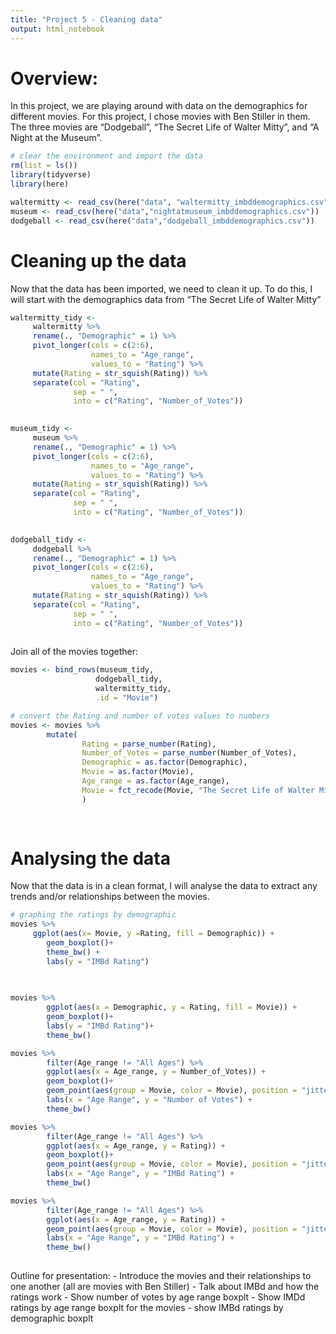 ```yaml
---
title: "Project 5 - Cleaning data"
output: html_notebook
---
```


# Overview:
In this project, we are playing around with data on the demographics for different movies.  For this project, I chose movies with Ben Stiller in them.  The three movies are "Dodgeball", "The Secret Life of Walter Mitty", and "A Night at the Museum".

```r
# clear the environment and import the data
rm(list = ls())
library(tidyverse)
library(here)

waltermitty <- read_csv(here("data", "waltermitty_imbddemographics.csv"))
museum <- read_csv(here("data","nightatmuseum_imbddemographics.csv"))
dodgeball <- read_csv(here("data","dodgeball_imbddemographics.csv"))

```

# Cleaning up the data
Now that the data has been imported, we need to clean it up. To do this, I will start with the demographics data from "The Secret Life of Walter Mitty"

```r
waltermitty_tidy <-
     waltermitty %>%
     rename(., "Demographic" = 1) %>%
     pivot_longer(cols = c(2:6),
                  names_to = "Age_range",
                  values_to = "Rating") %>%
     mutate(Rating = str_squish(Rating)) %>%
     separate(col = "Rating",
              sep = " ",
              into = c("Rating", "Number_of_Votes"))
     
```

```r
museum_tidy <-
     museum %>%
     rename(., "Demographic" = 1) %>%
     pivot_longer(cols = c(2:6),
                  names_to = "Age_range",
                  values_to = "Rating") %>%
     mutate(Rating = str_squish(Rating)) %>%
     separate(col = "Rating",
              sep = " ",
              into = c("Rating", "Number_of_Votes"))
     
```

```r
dodgeball_tidy <-
     dodgeball %>%
     rename(., "Demographic" = 1) %>%
     pivot_longer(cols = c(2:6),
                  names_to = "Age_range",
                  values_to = "Rating") %>%
     mutate(Rating = str_squish(Rating)) %>%
     separate(col = "Rating",
              sep = " ",
              into = c("Rating", "Number_of_Votes"))
     
```

Join all of the movies together:
```r
movies <- bind_rows(museum_tidy,
                   dodgeball_tidy,
                   waltermitty_tidy,
                   .id = "Movie")

# convert the Rating and number of votes values to numbers
movies <- movies %>%
        mutate( 
                Rating = parse_number(Rating),
                Number_of_Votes = parse_number(Number_of_Votes),
                Demographic = as.factor(Demographic),
                Movie = as.factor(Movie),
                Age_range = as.factor(Age_range),
                Movie = fct_recode(Movie, "The Secret Life of Walter Mitty"= "3", "Dodgeball" = "2", "Night at the Museum" = "1")
                )
       
            
```


# Analysing the data
Now that the data is in a clean format, I will analyse the data to extract any trends and/or relationships between the movies.

```r
# graphing the ratings by demographic
movies %>%
     ggplot(aes(x= Movie, y =Rating, fill = Demographic)) +
        geom_boxplot()+
        theme_bw() +
        labs(y = "IMBd Rating")
        
        
```

```r
movies %>%
        ggplot(aes(x = Demographic, y = Rating, fill = Movie)) +
        geom_boxplot()+
        labs(y = "IMBd Rating")+
        theme_bw()
```
```r
movies %>%
        filter(Age_range != "All Ages") %>%
        ggplot(aes(x = Age_range, y = Number_of_Votes)) +
        geom_boxplot()+
        geom_point(aes(group = Movie, color = Movie), position = "jitter")+
        labs(x = "Age Range", y = "Number of Votes") +
        theme_bw()
```

```r
movies %>%
        filter(Age_range != "All Ages") %>%
        ggplot(aes(x = Age_range, y = Rating)) +
        geom_boxplot()+
        geom_point(aes(group = Movie, color = Movie), position = "jitter")+
        labs(x = "Age Range", y = "IMBd Rating") +
        theme_bw()
```


```r
movies %>%
        filter(Age_range != "All Ages") %>%
        ggplot(aes(x = Age_range, y = Rating)) +
        geom_point(aes(group = Movie, color = Movie), position = "jitter")+
        labs(x = "Age Range", y = "IMBd Rating") +
        theme_bw()
        
```
Outline for presentation:
- Introduce the movies and their relationships to one another (all are movies with Ben Stiller)
- Talk about IMBd and how the ratings work
- Show number of votes by age range boxplt
- Show IMDd ratings by age range boxplt for the movies
- show IMBd ratings by demographic boxplt 



